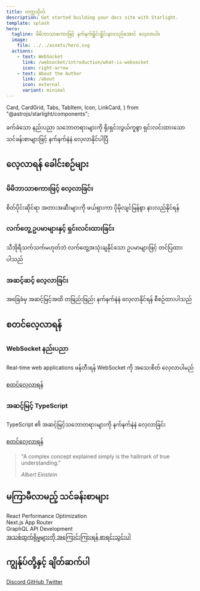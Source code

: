 ```yaml
---
title: တက္ကသိုလ်
description: Get started building your docs site with Starlight.
template: splash
hero:
  tagline: မိမိဘာသာစကားဖြင့် နက်နက်ရှိုင်းရှိုင်းနားလည်အောင် လေ့လာပါ။
  image:
    file: ../../assets/hero.svg
  actions:
    - text: WebSocket
      link: /websocket/introduction/what-is-websocket
      icon: right-arrow
    - text: About the Author
      link: /about
      icon: external
      variant: minimal
---
```


  Card,
  CardGrid,
  Tabs,
  TabItem,
  Icon,
  LinkCard,
} from "@astrojs/starlight/components";

<section class="intro-section">

  <p>
    ခက်ခဲသော နည်းပညာ သဘောတရားများကို ရိုးရှင်းလွယ်ကူစွာ ရှင်းလင်းထားသော သင်ခန်းစာများဖြင့်
    နက်နက်နဲနဲ လေ့လာနိုင်ပါပြီ
  </p>
</section>

## လေ့လာရန် ခေါင်းစဉ်များ

<CardGrid className="concepts-grid">
  <LinkCard
    title="WebSocket နည်းပညာ"
    description="Real-time communication အတွက် WebSocket နည်းပညာကို အခြေခံမှ အဆင့်မြင့်သဘောတရားများအထိ လေ့လာမည်။"
    href="/websocket/introduction/what-is-websocket"
    icon="rocket"
  />
  <LinkCard
    title="Advanced TypeScript"
    description="TypeScript ၏ အဆင့်မြင့်သဘောတရားများကို နက်နက်နဲနဲ လေ့လာခြင်း"
    href="/advanced-typescript/why-is-advanced-ts-needed/why-advanced-typescript"
    icon="puzzle"
  />
  <LinkCard
    title="JavaScript အခြေခံများ"
    description="JavaScript ၏ မရှိမဖြစ် အခြေခံအသိပညာများနှင့် အသုံးပြုပုံများ"
    href="#"
    icon="document"
  />
  <LinkCard
    title="Frontend Frameworks"
    description="React, Angular, Vue စသော frameworks များ အကြောင်းနှင့် အသုံးပြုပုံများ"
    href="#"
    icon="open-book"
  />
</CardGrid>

<section class="key-features">
  <div class="feature">
    <div class="feature-icon">
      <Icon name="open-book" size="1.8rem" />
    </div>
    <div class="feature-content">
      <h3>မိမိဘာသာစကားဖြင့် လေ့လာခြင်း</h3>
      <p>
        စိတ်ပိုင်းဆိုင်ရာ အတားအဆီးများကို ဖယ်ရှားကာ ပိုမိုလျင်မြန်စွာ
        နားလည်နိုင်ရန်
      </p>
    </div>
  </div>
  <div class="feature">
    <div class="feature-icon">
      <Icon name="setting" size="1.8rem" />
    </div>
    <div class="feature-content">
      <h3>လက်တွေ့ ဥပမာများနှင့် ရှင်းလင်းထားခြင်း</h3>
      <p>
        သီအိုရီသက်သက်မဟုတ်ဘဲ လက်တွေ့အသုံးချနိုင်သော ဥပမာများဖြင့် တင်ပြထားပါသည်
      </p>
    </div>
  </div>
  <div class="feature">
    <div class="feature-icon">
      <Icon name="pencil" size="1.8rem" />
    </div>
    <div class="feature-content">
      <h3>အဆင့်ဆင့် လေ့လာခြင်း</h3>
      <p>
        အခြေခံမှ အဆင့်မြင့်အထိ တဖြည်းဖြည်း နက်နက်နဲနဲ လေ့လာနိုင်ရန်
        စီစဉ်ထားပါသည်
      </p>
    </div>
  </div>
</section>

## စတင်လေ့လာရန်

<div class="study-paths">
  <div class="path-card beginner">
    <h3><Icon name="star" size="1.2em" /> WebSocket နည်းပညာ</h3>
    <p>Real-time web applications ဖန်တီးရန် WebSocket ကို အသေးစိတ် လေ့လာပါမည်</p>
    <a href="/websocket/introduction/what-is-websocket" class="path-link">
      စတင်လေ့လာရန် <Icon name="right-arrow" size="1em" />
    </a>
  </div>

  <div class="path-card intermediate">
    <h3><Icon name="document" size="1.2em" /> အဆင့်မြင့် TypeScript</h3>
    <p>TypeScript ၏ အဆင့်မြင့်သဘောတရားများကို နက်နက်နဲနဲ လေ့လာခြင်း</p>
    <a href="/advanced-typescript/why-is-advanced-ts-needed/why-advanced-typescript" class="path-link">
      စတင်လေ့လာရန် <Icon name="right-arrow" size="1em" />
    </a>
  </div>
</div>

<section class="quote-section">
  <blockquote>
    <p>
      "A complex concept explained simply is the hallmark of true
      understanding."
    </p>
    <cite>Albert Einstein</cite>
  </blockquote>
</section>

<section class="upcoming-section">
  <h2>
    <Icon name="rocket" size="1.2em" /> <span>မကြာမီလာမည့် သင်ခန်းစာများ</span>
  </h2>
  <div class="upcoming-topics">
    <div class="upcoming-topic">
      <Icon name="star" size="1em" />
      <span>React Performance Optimization</span>
    </div>
    <div class="upcoming-topic">
      <Icon name="star" size="1em" />
      <span>Next.js App Router</span>
    </div>
    <div class="upcoming-topic">
      <Icon name="star" size="1em" />
      <span>GraphQL API Development</span>
    </div>
  </div>
  <a href="#" class="notify-link">
    <Icon name="notification" size="1em" />
    <span>အသစ်ထွက်ရှိမှုများကို အကြောင်းကြားရန် စာရင်းသွင်းပါ</span>
  </a>
</section>

<section class="community-section">
  <h2>ကျွန်ုပ်တို့နှင့် ချိတ်ဆက်ပါ</h2>
  <div class="community-links">
    <a href="#" class="community-link">
      <Icon name="discord" size="1.5em" />
      <span>Discord</span>
    </a>
    <a href="#" class="community-link">
      <Icon name="github" size="1.5em" />
      <span>GitHub</span>
    </a>
    <a href="#" class="community-link">
      <Icon name="twitter" size="1.5em" />
      <span>Twitter</span>
    </a>
  </div>
</section>

<Analytics />
